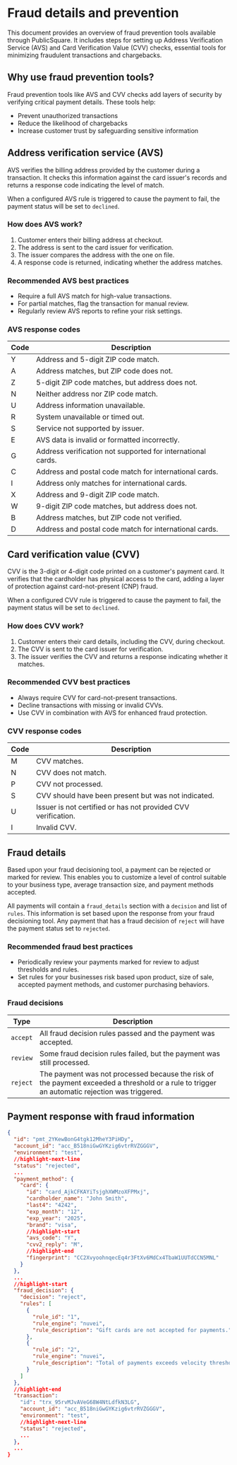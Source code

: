 # Fraud details and prevention

This document provides an overview of fraud prevention tools available through PublicSquare. It includes steps for setting up
Address Verification Service (AVS) and Card Verification Value (CVV) checks, essential tools for minimizing fraudulent transactions and chargebacks.

## Why use fraud prevention tools?

Fraud prevention tools like AVS and CVV checks add layers of security by verifying critical payment details. These tools help:

- Prevent unauthorized transactions
- Reduce the likelihood of chargebacks
- Increase customer trust by safeguarding sensitive information

## Address verification service (AVS)

AVS verifies the billing address provided by the customer during a transaction. It checks this information against the card issuer's records and returns a response code indicating the level of match.

When a configured AVS rule is triggered to cause the payment to fail, the payment status will be set to `declined`.

### How does AVS work?

1.	Customer enters their billing address at checkout.
2.	The address is sent to the card issuer for verification.
3.	The issuer compares the address with the one on file.
4.	A response code is returned, indicating whether the address matches.

### Recommended AVS best practices

- Require a full AVS match for high-value transactions.
- For partial matches, flag the transaction for manual review.
- Regularly review AVS reports to refine your risk settings.

### AVS response codes

| Code | Description                                                 |
|------|-------------------------------------------------------------|
| Y    | Address and 5-digit ZIP code match.                         |
| A    | Address matches, but ZIP code does not.                     |
| Z    | 5-digit ZIP code matches, but address does not.             |
| N    | Neither address nor ZIP code match.                         |
| U    | Address information unavailable.                            |
| R    | System unavailable or timed out.                            |
| S    | Service not supported by issuer.                            |
| E    | AVS data is invalid or formatted incorrectly.               |
| G    | Address verification not supported for international cards. |
| C    | Address and postal code match for international cards.      |
| I    | Address only matches for international cards.               |
| X    | Address and 9-digit ZIP code match.                         |
| W    | 9-digit ZIP code matches, but address does not.             |
| B    | Address matches, but ZIP code not verified.                 |
| D    | Address and postal code match for international cards.      |

## Card verification value (CVV)

CVV is the 3-digit or 4-digit code printed on a customer's payment card. It verifies that the cardholder has physical access to the card,
adding a layer of protection against card-not-present (CNP) fraud.

When a configured CVV rule is triggered to cause the payment to fail, the payment status will be set to `declined`.

### How does CVV work?

1.	Customer enters their card details, including the CVV, during checkout.
2.	The CVV is sent to the card issuer for verification.
3.	The issuer verifies the CVV and returns a response indicating whether it matches.

### Recommended CVV best practices

-	Always require CVV for card-not-present transactions.
-	Decline transactions with missing or invalid CVVs.
-	Use CVV in combination with AVS for enhanced fraud protection.

### CVV response codes

| Code | Description                                                   |
|------|---------------------------------------------------------------|
| M    | CVV matches.                                                  |
| N    | CVV does not match.                                           |
| P    | CVV not processed.                                            |
| S    | CVV should have been present but was not indicated.           |
| U    | Issuer is not certified or has not provided CVV verification. |
| I    | Invalid CVV.                                                  |

## Fraud details

Based upon your fraud decisioning tool, a payment can be rejected or marked for review.
This enables you to customize a level of control suitable to your business type, average transaction size, and payment methods accepted.

All payments will contain a `fraud_details` section with a `decision` and list of `rules`. This information is set based upon the response from your fraud decisioning tool.
Any payment that has a fraud decision of `reject` will have the payment status set to `rejected`.

### Recommended fraud best practices

-	Periodically review your payments marked for review to adjust thresholds and rules.
-	Set rules for your businesses risk based upon product, size of sale, accepted payment methods, and customer purchasing behaviors.

### Fraud decisions

| Type     | Description                                                                                                                                   |
|----------|-----------------------------------------------------------------------------------------------------------------------------------------------|
| `accept` | All fraud decision rules passed and the payment was accepted.                                                                                 |
| `review` | Some fraud decision rules failed, but the payment was still processed.                                                                        |
| `reject` | The payment was not processed because the risk of the payment exceeded a threshold or a rule to trigger an automatic rejection was triggered. |

## Payment response with fraud information

```json showLineNumbers
{
  "id": "pmt_2YKewBonG4tgk12MheY3PiHDy",
  "account_id": "acc_B518niGwGYKzig6vtrRVZGGGV",
  "environment": "test",
  //highlight-next-line
  "status": "rejected",
  ...
  "payment_method": {
    "card": {
      "id": "card_AjkCFKAYiTsjghXWMzoXFPMxj",
      "cardholder_name": "John Smith",
      "last4": "4242",
      "exp_month": "12",
      "exp_year": "2025",
      "brand": "visa",
      //highlight-start
      "avs_code": "Y",
      "cvv2_reply": "M",
      //highlight-end
      "fingerprint": "CC2XvyoohnqecEq4r3FtXv6MdCx4TbaW1UUTdCCN5MNL"
    }
  },
  ...
  //highlight-start
  "fraud_decision": {
    "decision": "reject",
    "rules": [
      {
        "rule_id": "1",
        "rule_engine": "nuvei",
        "rule_description": "Gift cards are not accepted for payments."
      },
      {
        "rule_id": "2",
        "rule_engine": "nuvei",
        "rule_description": "Total of payments exceeds velocity threshold."
      }
    ]
  },
  //highlight-end
  "transaction":
    "id": "trx_95rvMJvAVeG68W4NtLdfkN3LG",
    "account_id": "acc_B518niGwGYKzig6vtrRVZGGGV",
    "environment": "test",
    //highlight-next-line
    "status": "rejected",
    ...
  },
  ...
}
```
